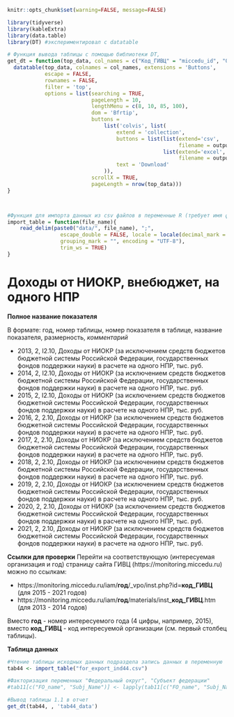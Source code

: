 
```r
knitr::opts_chunk$set(warning=FALSE, message=FALSE)
```


```r
library(tidyverse)
library(kableExtra)
library(data.table)
library(DT) #экспериментировал с datatable
```

```r
# Функция вывода таблицы с помощью библиотеки DT, 
get_dt = function(top_data, col_names = c("Код_ГИВЦ" = "miccedu_id", "Организация" = "clear_name", "2013" = "ind_2013_value", "2014" = "ind_2014_value", "2015" = "ind_2015_value", "2016" = "ind_2016_value", "2017" = "ind_2017_value", "2018" = "ind_2018_value", "2019" = "ind_2019_value", "2020" = "ind_2020_value", "2021" =  "ind_2021_value"), output_file_name) {
  datatable(top_data, colnames = col_names, extensions = 'Buttons',
            escape = FALSE,
            rownames = FALSE,
            filter = 'top',
            options = list(searching = TRUE,
                           pageLength = 10,
                           lengthMenu = c(8, 10, 85, 100),
                           dom = 'Bfrtip',
                           buttons = 
                               list('colvis', list(
                                   extend = 'collection',
                                   buttons = list(list(extend='csv',
                                                       filename = output_file_name),
                                                  list(extend='excel',
                                                       filename = output_file_name)),
                                   text = 'Download'
                               )),
                           scrollX = TRUE,
                           pageLength = nrow(top_data))) 
}



#Функция для импорта данных из csv файлов в переменные R (требует имя файла в кавычках и берет из каталока data рабочей директории проекта)
import_table = function(file_name){
    read_delim(paste0("data/", file_name), ";", 
                 escape_double = FALSE, locale = locale(decimal_mark = ",", 
                 grouping_mark = "", encoding = "UTF-8"), 
                 trim_ws = TRUE)
}
```






# Доходы от НИОКР, внебюджет, на одного НПР  {#ind44_info}

**Полное название показателя**

В формате: год, номер таблицы, номер показателя в таблице, название показателя, размерность, *комментарий*



* 2013,	2,	I2.10,	Доходы от НИОКР (за исключением средств бюджетов бюджетной системы Российской Федерации, государственных фондов поддержки науки) в расчете на одного НПР, тыс. руб.
* 2014,	2,	I2.10,	Доходы от НИОКР (за исключением средств бюджетов бюджетной системы Российской Федерации, государственных фондов поддержки науки) в расчете на одного НПР, тыс. руб.
* 2015,	2,	I2.10,	Доходы от НИОКР (за исключением средств бюджетов бюджетной системы Российской Федерации, государственных фондов поддержки науки) в расчете на одного НПР, тыс. руб.
* 2016, 2, 2.10, Доходы от НИОКР (за исключением средств бюджетов бюджетной системы Российской Федерации, государственных фондов поддержки науки) в расчете на одного НПР, тыс. руб.
* 2017, 2, 2.10, Доходы от НИОКР (за исключением средств бюджетов бюджетной системы Российской Федерации, государственных фондов поддержки науки) в расчете на одного НПР, тыс. руб.
* 2018, 2, 2.10, Доходы от НИОКР (за исключением средств бюджетов бюджетной системы Российской Федерации, государственных фондов поддержки науки) в расчете на одного НПР, тыс. руб.
* 2019, 2, 2.10, Доходы от НИОКР (за исключением средств бюджетов бюджетной системы Российской Федерации, государственных фондов поддержки науки) в расчете на одного НПР, тыс. руб.
* 2020, 2, 2.10, Доходы от НИОКР (за исключением средств бюджетов бюджетной системы Российской Федерации, государственных фондов поддержки науки) в расчете на одного НПР, тыс. руб.
* 2021, 2, 2.10, Доходы от НИОКР (за исключением средств бюджетов бюджетной системы Российской Федерации, государственных фондов поддержки науки) в расчете на одного НПР, тыс. руб.


**Ссылки для проверки**
Перейти на соответствующую (интересуемая организация и год) страницу сайта ГИВЦ (https://monitoring.miccedu.ru) можно по ссылкам:

* https://monitoring.miccedu.ru/iam/**год**/_vpo/inst.php?id=**код_ГИВЦ** (для 2015 - 2021 годов)
* https://monitoring.miccedu.ru/iam/**год**/materials/inst_**код_ГИВЦ**.htm (для 2013 - 2014 годов)

Вместо **год** - номер интересуемого года (4 цифры, например, 2015), вместо **код_ГИВЦ** - код интересуемой организации (см. первый столбец таблицы).



**Таблица данных**

```r
#Чтение таблицы исходных данных подраздела запись данных в переменную
tab44 <- import_table("for_export_ind44.csv")

#Факторизация переменных "Федеральный округ", "Субъект федерации"
#tab11[c("FO_name", "Subj_Name")] <- lapply(tab11[c("FO_name", "Subj_Name")] , factor)

```




```r
#Вывод таблицы 1.1 в отчет
get_dt(tab44, , 'tab44_data')
```



